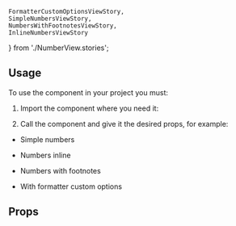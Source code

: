     FormatterCustomOptionsViewStory,
    SimpleNumbersViewStory,
    NumbersWithFootnotesViewStory,
    InlineNumbersViewStory
} from './NumberView.stories';

<Meta title="NumberView" component={NumberView} />

<Readme />

## Usage

To use the component in your project you must:

1. Import the component where you need it:

<Source language="javascript" code="import NumberView from '@byndyusoft-ui/number-view';" />

2. Call the component and give it the desired props, for example:

-   Simple numbers

<Canvas withSource="open">
    <Story story={SimpleNumbersViewStory} />
</Canvas>

-   Numbers inline

<Canvas withSource="open">
    <Story story={InlineNumbersViewStory} />
</Canvas>

-   Numbers with footnotes

<Canvas withSource="open">
    <Story story={NumbersWithFootnotesViewStory} />
</Canvas>

-   With formatter custom options

<Canvas withSource="open">
    <Story story={FormatterCustomOptionsViewStory} />
</Canvas>

## Props

<ArgsTable of={NumberView} />
